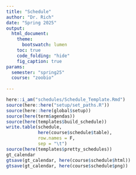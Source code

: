 ```yaml
---
title: "Schedule"
author: "Dr. Rich"
date: "Spring 2025"
output:
  html_document:
    theme:
      bootswatch: lumen
    toc: true
    code_folding: "hide"
    fig_caption: true
params:
  semester: "spring25"
  course: "zoobio"
                     
---
```



```r
here::i_am("schedules/Schedule_Template.Rmd")
source(here::here("setup/set_paths.R"))
source(here::here(global$setup))
source(here(term$agendas))
source(here(templates$build_schedule))
write.table(schedule, 
            here(course$schedule$table), 
            row.names = F, 
            sep = "\t")
source(here(templates$pretty_schedules))
gt_calendar
gtsave(gt_calendar, here(course$schedule$html))
gtsave(gt_calendar, here(course$schedule$png))

```



